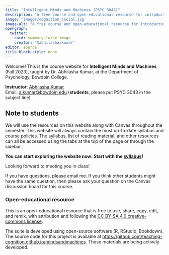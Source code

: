 ```yaml
---
title: "Intelligent Minds and Machines (PSYC 3043)"
description: "A free course and open-educational resourse for introductory cognitive psychology"
image: 'images/cognition_social.jpg'
image-alt: "A free course and open-educational resourse for introductory cognitive psychology"
opengraph:
  twitter:
    card: summary_large_image
    creator: "@abhilashaakumar"
editor: source
title-block-style: none
---
```


Welcome! This is the course website for **Intelligent Minds and Machines** (Fall 2023), taught by Dr. Abhilasha Kumar, at the Department of Psychology, Bowdoin College.

**Instructor**: <a href="https://thelexiconlab.github.io/people/" target="_blank">Abhilasha Kumar </a><br> 
Email: [a.kumar\@bowdoin.edu](a.kumar@bowdoin.edu) (**students**, please put PSYC 3043 in the subject line)

## Note to students

We will use the resources on this website along with Canvas throughout the semester. This website will always contain the most up-to-date syllabus and course policies. The syllabus, list of reading material, and other resources can all be accessed using the tabs at the top of the page or through the sidebar.

**You can start exploring the website now: Start with the [syllabus](articles/course_docs/syllabus.html)! **

Looking forward to meeting you in class!

If you have questions, please email me. If you think other students might have the same question, then please ask your question on the Canvas discussion board for this course.

### Open-educational resource

This is an open-educational resource that is free to use, share, copy, edit, and remix, with attribution and following the [CC BY-SA 4.0 creative-commons license](https://creativecommons.org/licenses/by-sa/4.0/).

The suite is developed using open-source software (R, RStudio, Bookdown). The source code for this project is available at <https://github.com/teaching-cognition.github.io/mindsandmachines>. These materials are being actively developed.

